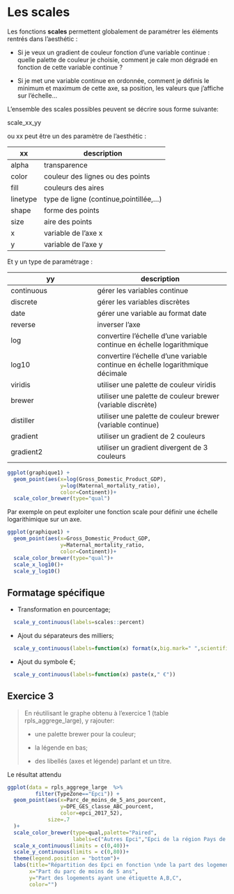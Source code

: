 # Les scales

Les fonctions **scales** permettent globalement de paramétrer les éléments rentrés dans l'aesthétic : 

- Si je veux un gradient de couleur fonction d'une variable continue : quelle palette de couleur je choisie, comment je cale mon dégradé en fonction de cette variable continue ?

- Si je met une variable continue en ordonnée, comment je définis le minimum et maximum de cette axe, sa position, les valeurs que j'affiche sur l'échelle...


L'ensemble des scales possibles peuvent se décrire sous forme suivante:

scale_xx_yy

ou xx peut être un des paramètre de l'aesthétic : 

xx|description
-----------------|---
alpha|transparence
color|couleur des lignes ou des points
fill|couleurs des aires
linetype|type de ligne (continue,pointillée,...)
shape|forme des points
size|aire des points
x|variable de l'axe x
y|variable de l'axe y


Et y un type de paramétrage :  

yy|description
-----------------|--------------------------
continuous|gérer les variables continue
discrete|gérer les variables discrètes
date|gérer une variable au format date
reverse|inverser l'axe
log|convertire l'échelle d'une variable continue en échelle logarithmique
log10|convertire l'échelle d'une variable continue en échelle logarithmique décimale
viridis|utiliser une palette de couleur viridis
brewer|utiliser une palette de couleur brewer (variable discrète)
distiller|utiliser une palette de couleur brewer (variable continue)
gradient|utiliser un gradient de 2 couleurs
gradient2|utiliser un gradient divergent de 3 couleurs


```r
ggplot(graphique1) +
  geom_point(aes(x=log(Gross_Domestic_Product_GDP),
                 y=log(Maternal_mortality_ratio),
                 color=Continent))+
  scale_color_brewer(type="qual")
```

Par exemple on peut exploiter une fonction scale pour définir une échelle logarithimique sur un axe.

```r
ggplot(graphique1) +
  geom_point(aes(x=Gross_Domestic_Product_GDP,
                 y=Maternal_mortality_ratio,
                 color=Continent))+
  scale_color_brewer(type="qual")+
  scale_x_log10()+
  scale_y_log10()
```

## Formatage spécifique

- Transformation en pourcentage;
```r
  scale_y_continuous(labels=scales::percent)
```
- Ajout du séparateurs des milliers;
```r
  scale_y_continuous(labels=function(x) format(x,big.mark=" ",scientific = FALSE))
```
- Ajout du symbole €;

```r
  scale_y_continuous(labels=function(x) paste(x," €"))
```


## Exercice 3

> En réutilisant le graphe obtenu à l'exercice 1 (table rpls_aggrege_large), y rajouter:
>
> - une palette brewer pour la couleur;
>
> - la légende en bas;
>
> - des libellés (axes et légende) parlant et un titre.

Le résultat attendu

```r
ggplot(data = rpls_aggrege_large  %>% 
         filter(TypeZone=="Epci")) + 
  geom_point(aes(x=Parc_de_moins_de_5_ans_pourcent,
                 y=DPE_GES_classe_ABC_pourcent,
                 color=epci_2017_52),
             size=.7
  )+
  scale_color_brewer(type=qual,palette="Paired",
                     labels=c("Autres Epci","Epci de la région Pays de la Loire"))+
  scale_x_continuous(limits = c(0,40))+
  scale_y_continuous(limits = c(0,80))+
  theme(legend.position = "bottom")+
  labs(title="Répartition des Epci en fonction \nde la part des logements ayant une étiquette A,B,C et de la part du parc récent",
       x="Part du parc de moins de 5 ans",
       y="Part des logements ayant une étiquette A,B,C",
       color="")
```